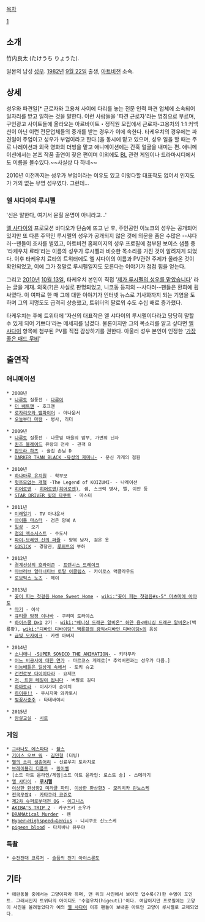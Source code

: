 [[목차]]

[attachment:uploadfile/takeuchi.jpg]
== 소개 ==
竹内良太 (たけうち りょうた).

일본의 남성 [[성우]]. [[1982년]] [[9월 22일]] 출생, [[아트비전]] 소속.

== 상세 ==
성우와 파견일[* 근로자와 고용처 사이에 다리를 놓는 전문 인력 파견 업체에 소속되어 일자리를 받고 일하는 것을 말한다. 이런 사람들을 '파견 근로자'라는 명칭으로 부르며, 구인광고 사이트들에 올라오는 아르바이트・정직원 모집에서 근로자-고용처의 1:1 커넥션이 아닌 이런 전문업체들의 중개를 받는 경우가 이에 속한다. 타케우치의 경우에는 파견일이 주업이고 성우가 부업이라고 한다.]을 동시에 맡고 있으며, 성우 일을 할 때는 주로 나레이션과 외국 영화의 더빙을 맡고 애니메이션에는 간혹 얼굴을 내미는 편. 애니메이션에서는 본즈 작품 출연이 잦은 편이며 이외에도 [[BL]] 관련 게임이나 드라마시디에서도 이름을 볼수있다.~~사실상 다 하네~~

2010년 이전까지는 성우가 부업이라는 이유도 있고 이렇다할 대표작도 없어서 인지도가 거의 없는 무명 성우였다. 그런데...

=== 엘 샤다이의 루시펠 ===
'신은 말한다, 여기서 묻힐 운명이 아니라고…'

[[엘 샤다이]]의 프로모션 비디오가 단숨에 뜨고 난 후, 주인공인 이노크의 성우는 공개되어 있지만 또 다른 주역인 루시펠의 성우가 공개되지 않은 것에 의문을 품은 수많은 --샤다러--팬들이 조사를 벌였고, 아트비전 홈페이지의 성우 프로필에 첨부된 보이스 샘플 중 '타케우치 료타'라는 이름의 성우가 루시펠과 비슷한 목소리를 가진 것이 알려지게 되었다. 이후 타케우치 료타의 트위터에도 엘 샤다이의 이름과 PV관련 주제가 올라온 것이 확인되었고, 이에 그가 정말로 루시펠일지도 모른다는 이야기가 점점 힘을 얻는다.

그리고 [[2010년]] [[10월 13일]], 타케우치 본인이 직접 '[http://twitter.com/#!/higeuti/status/27229069224 제가 루시펠의 성우를 맡았습니다]' 라는 글을 게재. 의혹(?)은 사실로 판명되었고, 니코동 등지의 --샤다러--팬들은 환희에 휩싸였다. 이 여파로 한 때 그에 대한 이야기가 인터넷 뉴스로 기사화까지 되는 기염을 토하며 그의 지명도도 급격히 상승했고, 트위터의 팔로워 수도 수십 배로 증가했다. 

타케우치는 후에 트위터에 '자신의 대표작은 엘 샤다이의 루시펠이다라고 당당히 말할 수 있게 되어 기쁘다'라는 메세지를 남겼다. 물론이지만 그의 목소리를 알고 싶다면 [[엘 샤다이]] 항목에 첨부된 PV를 직접 감상하기를 권한다. 아울러 성우 본인이 인정한 '[http://www.nicovideo.jp/watch/sm12308635 가장 좋은 매드 무비]'

== 출연작 ==
=== 애니메이션 ===
 * 2008년
  * [[나루토]] 질풍전 - [[다루이]]
  * [[더 배트맨]] - 호크맨
  * [[로자리오와 뱀파이어]] - 아나운서
  * [[오늘부터 마왕]] - 병사, 리더

 * 2009년
  * [[나루토]] 질풍전 - 나뭇잎 마을의 암부, 가면의 닌자
  * [[퀸즈 블레이드]] 유랑의 전사 - 관객 B
  * [[판도라 하츠]] - 술집 손님 D
  * [[DARKER THAN BLACK -유성의 제미니-]] - 문신 가게의 점원

 * 2010년
  * [[하나마루 유치원]] - 학부모
  * [[헛쯔모없는 개혁]] -The Legend of KOIZUMI- - 나레이션
  * [[히어로맨]] - [[히어로맨(히어로맨)]], 샘, 스크럭 병사, 엘, 이안 등
  * [[STAR DRIVER 빛의 타쿠토]] - 마스터

 * 2011년
  * [[미래일기]] - TV 아나운서
  * [[아이돌 마스터]] - 검은 양복 A
  * [[일상]] - 오기
  * [[청의 엑소시스트]] - 수도사
  * [[파이-브레인 신의 퍼즐]] - 양복 남자, 검은 옷
  * [[GOSICK]] - 경찰관, [[루퍼트]]의 부하

 * 2012년
  * [[경계선상의 호라이즌]] - [[프랜시스 드레이크]]
  * [[마브러브 얼터너티브 토탈 이클립스]] - 카이로스 맥클라우드
  * [[로보틱스 노츠]] - 제이

 * 2013년
  * [[꽃이 피는 첫걸음 Home Sweet Home]] - [[wiki:"꽃이 피는 첫걸음#s-5" 마츠마에 아야토]]
  * [[마기]] - 이삭
  * [[큐티클 탐정 이나바]] - 쿠리미 토라야스
  * [[하이스쿨 D×D]] 2기 - [[wiki:"배니싱 드래곤 알비온" 하얀 용<배니싱 드래곤 알비온>]](백룡황), [[wiki:"디바인 디바이딩" 백룡황의 광익<디바인 디바이딩>]]의 음성
  * [[금빛 모자이크]] - 카렌 아버지

 * 2014년
  * [[소니애니 -SUPER SONICO THE ANIMATION-]] - 키타무라  
  * [[어느 비공사에 대한 연가]] - 마르코스 게레로[* 추억버전과는 성우가 다름.]
  * [[이능배틀은 일상계 속에서]] - 토키 슈고
  * [[건전로봇 다이미다라]] - 요제프
  * [[저, 트윈 테일이 됩니다]] - 버팔로 길디
  * [[하마토라]] - 이시가미 슌이치
  * [[하이큐!!]] - 우시지마 와카토시
  * [[벚꽃사중주]] - 타테바야시

 * 2015년
  * [[암살교실]] - [[시로(암살교실)|시로]]

=== 게임 ===
 * [[그라나도 에스파다]] - [[촬스]]
 * [[기어스 오브 워]] - [[김민형]] (더빙)
 * [[별의 소리 생츄어리]] - 신료우지 토라지로
 * [[브레이블리 디폴트]] - [[링어벨]]
 * [소드 아트 온라인/게임|소드 아트 온라인: 로스트 송] - 스메라기
 * [[엘 샤다이]] - '''[[루시펠]]'''
 * [[이상한 환상향2 미라클 파티]], [[이상한 환상향3]] - [[모리치카 린노스케]]
 * [[전국무쌍4]] - [[카타쿠라 코쥬로]]
 * [[제2차 슈퍼로봇대전 OG]] - [[이그니스]]
 * [[AKIBA'S TRIP 2]] - 카구츠키 소우가
 * [[DRAMAtical Murder]] - 렌
 * [[Hyper→Highspeed→Genius]] - 니시쿠죠 신노스케
 * [[pigeon blood]] - 타치바나 유우야
=== 특촬 ===
 * [[수전전대 쿄류저]] - [[슬픔의 전기 아이스론도]]

== 기타 ==
 * 애완동물 중에서는 고양이파라 하며, 맨 위의 사진에서 보이듯 덥수룩(?)한 수염이 포인트. 그래서인지 트위터의 아이디도 '수염우치(higeuti)'이다. 여담이지만 프로필에는 고양이 사진을 올려놓았다가 예의 [[엘 샤다이]] 이후 팬들이 보내준 아트인 고양이 루시펠로 교체되었다.

